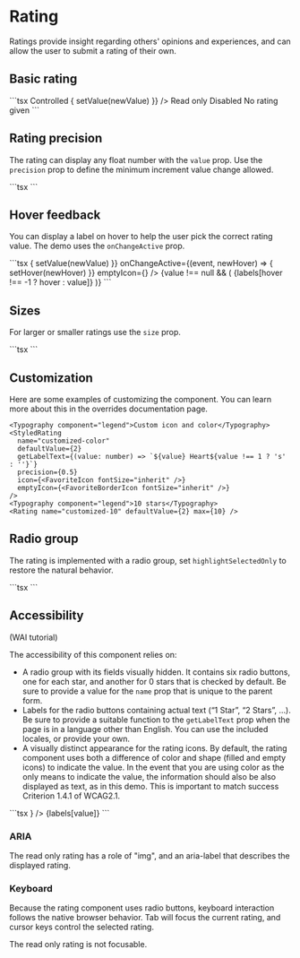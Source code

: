 
# Rating

<p className="description">
  Ratings provide insight regarding others' opinions and experiences, and can
  allow the user to submit a rating of their own.
</p>

## Basic rating

<BasicRating />
```tsx
<Typography component="legend">Controlled</Typography>
<Rating
  name="simple-controlled"
  value={value}
  onChange={(event, newValue) => {
    setValue(newValue)
  }}
/>
<Typography component="legend">Read only</Typography>
<Rating name="read-only" value={value} readOnly />
<Typography component="legend">Disabled</Typography>
<Rating name="disabled" value={value} disabled />
<Typography component="legend">No rating given</Typography>
<Rating name="no-value" value={null} />
```

## Rating precision

The rating can display any float number with the `value` prop.
Use the `precision` prop to define the minimum increment value change allowed.

<HalfRating />
```tsx
<Rating name="half-rating" defaultValue={2.5} precision={0.5} />
<Rating name="half-rating-read" defaultValue={2.5} precision={0.5} readOnly />
```

## Hover feedback

You can display a label on hover to help the user pick the correct rating value.
The demo uses the `onChangeActive` prop.

<HoverRating />
```tsx
<Rating
  name="hover-feedback"
  value={value}
  precision={0.5}
  onChange={(event, newValue) => {
    setValue(newValue)
  }}
  onChangeActive={(event, newHover) => {
    setHover(newHover)
  }}
  emptyIcon={<StarIcon style={{ opacity: 0.55 }} fontSize="inherit" />}
/>
{value !== null && (
  <Box sx={{ ml: 2 }}>{labels[hover !== -1 ? hover : value]}</Box>
)}
```

## Sizes

For larger or smaller ratings use the `size` prop.

<RatingSize />
```tsx
<Rating name="size-small" defaultValue={2} size="small" />
<Rating name="size-medium" defaultValue={2} />
<Rating name="size-large" defaultValue={2} size="large" />
```

## Customization

Here are some examples of customizing the component.
You can learn more about this in the overrides documentation page.

<CustomizedRating />
    
```tsx
<Typography component="legend">Custom icon and color</Typography>
<StyledRating
  name="customized-color"
  defaultValue={2}
  getLabelText={(value: number) => `${value} Heart${value !== 1 ? 's' : ''}`}
  precision={0.5}
  icon={<FavoriteIcon fontSize="inherit" />}
  emptyIcon={<FavoriteBorderIcon fontSize="inherit" />}
/>
<Typography component="legend">10 stars</Typography>
<Rating name="customized-10" defaultValue={2} max={10} />
```

## Radio group

The rating is implemented with a radio group, set `highlightSelectedOnly` to restore the natural behavior.

<RadioGroupRating />
```tsx
<Rating
  name="highlight-selected-only"
  defaultValue={2}
  IconContainerComponent={IconContainer}
  highlightSelectedOnly
/>
```

## Accessibility

(WAI tutorial)

The accessibility of this component relies on:

- A radio group with its fields visually hidden.
  It contains six radio buttons, one for each star, and another for 0 stars that is checked by default. Be sure to provide a value for the `name` prop that is unique to the parent form.
- Labels for the radio buttons containing actual text (“1 Star”, “2 Stars”, …).
  Be sure to provide a suitable function to the `getLabelText` prop when the page is in a language other than English. You can use the included locales, or provide your own.
- A visually distinct appearance for the rating icons.
  By default, the rating component uses both a difference of color and shape (filled and empty icons) to indicate the value. In the event that you are using color as the only means to indicate the value, the information should also be also displayed as text, as in this demo. This is important to match success Criterion 1.4.1 of WCAG2.1.

<TextRating />
```tsx
<Rating
  name="text-feedback"
  value={value}
  readOnly
  precision={0.5}
  emptyIcon={<StarIcon style={{ opacity: 0.55 }} fontSize="inherit" />}
/>
<Box sx={{ ml: 2 }}>{labels[value]}</Box>
```

### ARIA

The read only rating has a role of "img", and an aria-label that describes the displayed rating.

### Keyboard

Because the rating component uses radio buttons, keyboard interaction follows the native browser behavior. Tab will focus the current rating, and cursor keys control the selected rating.

The read only rating is not focusable.
